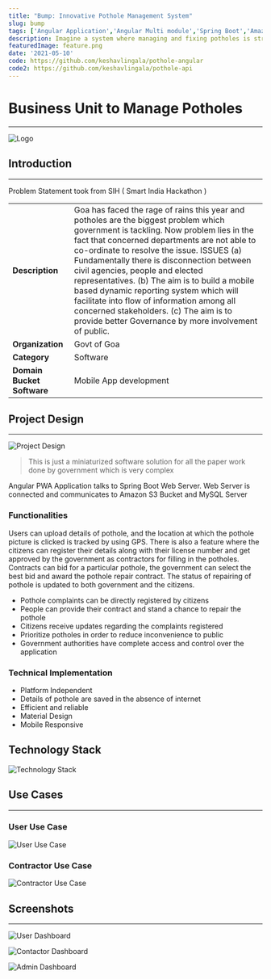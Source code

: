 ```yaml
---
title: "Bump: Innovative Pothole Management System"
slug: bump
tags: ['Angular Application','Angular Multi module','Spring Boot','Amazon S3','Amazon RDS','Firebase','Progressive Web App','Material Design','MySQL','Keshav Lingala','Keshav Reddy','Keshav Reddy Lingala','Lingala Keshav Reddy','Keshav']
description: Imagine a system where managing and fixing potholes is streamlined and efficient. Bump is a cutting-edge pothole management application designed to bridge the gap between citizens, contractors, and government authorities. Built with Angular and Spring Boot, and utilizing AWS and Firebase, Bump allows citizens to report potholes with just a few clicks, including GPS location and photos. Contractors can bid on repair jobs, and the government can oversee the entire process, ensuring timely resolutions. With a Progressive Web App (PWA) design, Bump offers offline capabilities, mobile responsiveness, and a user-friendly interface for all stakeholders. Revolutionize pothole management and improve public infrastructure with Bump.
featuredImage: feature.png
date: '2021-05-10'
code: https://github.com/keshavlingala/pothole-angular
code2: https://github.com/keshavlingala/pothole-api
---
```


# Business Unit to Manage Potholes
---

![Logo](feature.png)

## Introduction
 ---


Problem Statement took from SIH ( Smart India Hackathon )

|                            |                                                                                                                                                                                                                                                                                                                                                                                                                                                                                                                                                                                                         |
|----------------------------|---------------------------------------------------------------------------------------------------------------------------------------------------------------------------------------------------------------------------------------------------------------------------------------------------------------------------------------------------------------------------------------------------------------------------------------------------------------------------------------------------------------------------------------------------------------------------------------------------------|
| **Description**            | Goa has faced the rage of rains this year and potholes are the biggest problem which government is tackling. Now problem lies in the fact that concerned departments are not able to co-ordinate to resolve the issue. ISSUES (a) Fundamentally there is disconnection between civil agencies, people and elected representatives. (b) The aim is to build a mobile based dynamic reporting system which will facilitate into flow of information among all concerned stakeholders. (c) The aim is to provide better Governance by more involvement of public. |
| **Organization**           | Govt of Goa                                                                                                                                                                                                                                                                                                                                                                                                                                                                                                                                                                                             |
| **Category**               | Software                                                                                                                                                                                                                                                                                                                                                                                                                                                                                                                                                                                                |
| **Domain Bucket	Software** | Mobile App development                                                                                                                                                                                                                                                                                                                                                                                                                                                                                                                                                                                  |


## Project Design
---

![Project Design](images/system_design.png)

> This is just a miniaturized software solution for all the paper work done by government which is very complex

Angular PWA Application talks to Spring Boot Web Server.
Web Server is connected and communicates to Amazon S3 Bucket and MySQL Server


### Functionalities

Users can upload details of pothole, and the location at which the pothole picture is clicked is tracked by using GPS. There is also a feature where the citizens can register their details along with their license number and get approved by the government  as contractors for filling in the potholes. Contracts can bid for a particular pothole, the government can select the best bid and award the pothole repair contract. The status of repairing of pothole is updated to both government and the citizens.

* Pothole complaints can be directly registered by citizens
* People can provide their contract and stand a chance to repair the pothole
* Citizens receive updates regarding the complaints registered
* Prioritize potholes in order to reduce inconvenience to public
* Government authorities have complete access and control over the application

### Technical Implementation
* Platform Independent
* Details of pothole are saved in the absence of internet
* Efficient and reliable
* Material Design
* Mobile Responsive

## Technology Stack

![Technology Stack](images/technology_stack.png)

## Use Cases
---

### User Use Case

![User Use Case](images/user_usecase.png)

### Contractor Use Case


![Contractor Use Case](images/con_usecase.png)

## Screenshots
---

![User Dashboard](images/user_d.png)

![Contactor Dashboard](images/con_d.png)

![Admin Dashboard](images/admin_d.png)

